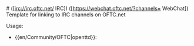 <includeonly><nowiki>#</nowiki>{{{1}}} ([irc://irc.oftc.net/{{{1}}} IRC]) ([https://webchat.oftc.net/?channels={{{1}}} WebChat])</includeonly><noinclude>
Template for linking to IRC channels on OFTC.net

Usage:
* <nowiki>{{en/Community/OFTC|openttd}}</nowiki>: {{en/Community/OFTC|openttd}}
</noinclude>